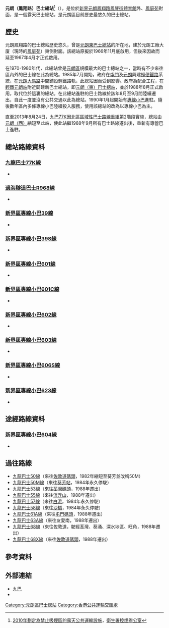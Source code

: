 {{Infobox HK Bus terminus 
| image= YuenLongFungCheungRoadBusTerminus2016.jpg
| name= 元朗（鳳翔路）巴士總站
| engname= Yuen Long (Fung Cheung Road) Bus Terminus
| district= [[元朗區|元朗區]]
| area= [[九巴|九巴]]<br>[[元朗市中心|元朗市]]
| street= 鳳翔路
| coordinates= 
| opendate= 1967年4月
| terminate= 九巴：77K、R968<br>專線小巴：39、39S、601、601C、602、602C、603、606S、623
| via= 專線小巴：604
| feeder= 
| nearbystreets= 鳳翔路
| nearbysights= [[鳳琴街體育館|鳳琴街體育館]]、[[鳳庭苑|鳳庭苑]]
| notes= 
| alternative=
| bgcolor= Green 
| fontcolor= White
}}
'''元朗（鳳翔路）巴士總站'''<ref>[http://www.tco.gov.hk/tcchi/legislation/open_air_ptfs_list.html 2010年劃定為禁止吸煙區的露天公共運輸設施]{{dead link|date=2017年11月 |bot=InternetArchiveBot |fix-attempted=yes }}，[[衛生署控煙辦公室|衛生署控煙辦公室]]</ref>（{{lang-en|'''Yuen Long (Fung Cheung Road) Bus Terminus'''}}），是位於[[新界|新界]][[元朗|元朗]][[鳳翔路|鳳翔路]][[鳳琴街體育館|鳳琴街體育館]]外、[[鳳庭苑|鳳庭苑]]對面，是一個露天巴士總站，是元朗區目前歷史最悠久的巴士總站。

==歷史==
元朗鳳翔路的巴士總站歷史悠久，曾是[[元朗（東）巴士總站|元朗東巴士總站]]的所在地，建於元朗工廠大廈（現時的[[鳳庭苑|鳳庭苑]]）東側對面。該總站原擬於1966年11月底啟用，但後來因故而延至1967年4月才正式啟用。

在1970-1980年代，此總站曾是[[元朗區|元朗區]]規模最大的巴士總站之一，當時有不少來往區內外的巴士線在此為總站。1985年7月開始，政府在[[屯門|屯門]]及[[元朗|元朗]]興建[[輕便鐵路|輕便鐵路]]系統，在[[元朗大馬路|元朗大馬路]]中間鋪設輕鐵路軌，此總站因而受到影響。政府為配合工程，在[[香港輕鐵|輕鐵]][[元朗站_(輕鐵)|元朗站]]附近闢建新巴士總站，即[[元朗（東）巴士總站|元朗（東）巴士總站]]，並於1988年8月正式啟用，取代位於這裏的總站。在此總站進駐的巴士路線於該年8月至9月間陸續遷出，自此一度並沒有公共交通以此為總站。1990年1月起開始有[[專線小巴|專線小巴]]進駐。隨後數年區內多條專線小巴陸續投入服務，使用該總站的改為以專線小巴為主。

直至2013年8月24日，[[九龍巴士77K線|九巴77K]]因北區[[區域性巴士路線重組|區域性巴士路線重組]]第2階段實施，總站由[[元朗（西）巴士總站|元朗（西）]]縮短至此站，使此站繼1988年9月所有巴士路線遷出後，重新有專營巴士進駐。

==總站路線資料==
===[[九龍巴士77K線|九龍巴士77K線]]===
*{{HK Bus Route KLNT|77K|inline}}
===[[過海隧道巴士R968線|過海隧道巴士R968線]]===
*{{HK Bus Route Cross Harbour|R968|inline}}
===[[新界區專線小巴39線|新界區專線小巴39線]]===
*{{HK MiniBus Route NT Show:39|format=inline}}
===[[新界區專線小巴39S線|新界區專線小巴39S線]]===
*{{HK MiniBus Route NT Show:39S|format=inline}}
===[[新界區專線小巴601線|新界區專線小巴601線]]===
*{{HK MiniBus Route NT Show:601|format=inline}}

===[[新界區專線小巴601C線|新界區專線小巴601C線]]===
*{{HK MiniBus Route NT Show:601C|format=inline}}

===[[新界區專線小巴602線|新界區專線小巴602線]]===
*{{HK MiniBus Route NT Show:602|format=inline}}
===[[新界區專線小巴603線|新界區專線小巴603線]]===
*{{HK MiniBus Route NT Show:603|format=inline}}
===[[新界區專線小巴606S線|新界區專線小巴606S線]]===
*{{HK MiniBus Route NT Show:606S|format=inline}}

===[[新界區專線小巴623線|新界區專線小巴623線]]===
*{{HK MiniBus Route NT Show:623|format=inline}}

==途經路線資料==
===[[新界區專線小巴604線|新界區專線小巴604線]]===
*{{HK MiniBus Route NT Show:604|format=inline}}

==過往路線==
*[[九龍巴士50線|九龍巴士50線]]（來往[[佐敦道碼頭|佐敦道碼頭]]，1982年縮短至葵芳並改稱50M）
*[[九龍巴士50M線|九龍巴士50M線]]（來往[[葵芳站|葵芳站]]，1984年永久停駛）
*[[九龍巴士53線|九龍巴士53線]]（來往[[荃灣碼頭|荃灣碼頭]]，1988年遷出）
*[[九龍巴士55線|九龍巴士55線]]（來往[[流浮山|流浮山]]，1988年遷出）
*[[九龍巴士57線|九龍巴士57線]]（來往[[白泥|白泥]]，1984年永久停駛）
*[[九龍巴士58線|九龍巴士58線]]（來往[[沙橋|沙橋]]，1984年永久停駛）
*[[九龍巴士61A線|九龍巴士61A線]]（來往[[屯門碼頭|屯門碼頭]]，1988年遷出）
*[[九龍巴士63A線|九龍巴士63A線]]（來往友愛南，1988年遷出）
*[[九龍巴士68線|九龍巴士68線]]（來往佐敦道，駛經荃灣、葵涌、深水埗區、旺角，1988年遷出）
*[[九龍巴士68X線|九龍巴士68X線]]（來往[[佐敦道碼頭|佐敦道碼頭]]，1988年遷出）

==參考資料==
{{reflist}}

==外部連結==
*[http://www.kmb.hk/ 九巴] {{Wayback|url=http://www.kmb.hk/ |date=20121206050156 }}
*{{Wikia|hkbus|香港巴士大典|元朗（鳳翔路）總站}}

{{香港元朗區巴士總站列表}}

[[Category:元朗區巴士總站|Category:元朗區巴士總站]]
[[Category:香港公共運輸交匯處|Category:香港公共運輸交匯處]]